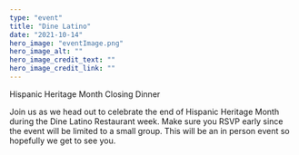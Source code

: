 ```yaml
---
type: "event"
title: "Dine Latino"
date: "2021-10-14"
hero_image: "eventImage.png"
hero_image_alt: ""
hero_image_credit_text: ""
hero_image_credit_link: ""
---
```


Hispanic Heritage Month Closing Dinner

Join us as we head out to celebrate the end of Hispanic Heritage Month during the Dine Latino Restaurant week. Make sure you RSVP early since the event will be limited to a small group. This will be an in person event so hopefully we get to see you.